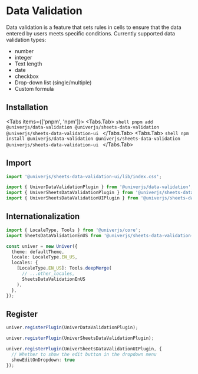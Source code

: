 
# Data Validation

Data validation is a feature that sets rules in cells to ensure that the data entered by users meets specific conditions.
Currently supported data validation types:
* number
* integer
* Text length
* date
* checkbox
* Drop-down list (single/multiple)
* Custom formula

## Installation

<Tabs items={['pnpm', 'npm']}>
  <Tabs.Tab>
    ```shell
    pnpm add @univerjs/data-validation @univerjs/sheets-data-validation @univerjs/sheets-data-validation-ui
    ```
  </Tabs.Tab>
  <Tabs.Tab>
    ```shell
    npm install @univerjs/data-validation @univerjs/sheets-data-validation @univerjs/sheets-data-validation-ui
    ```
  </Tabs.Tab>
</Tabs>

## Import

```typescript
import '@univerjs/sheets-data-validation-ui/lib/index.css';

import { UniverDataValidationPlugin } from '@univerjs/data-validation';
import { UniverSheetsDataValidationPlugin } from '@univerjs/sheets-data-validation';
import { UniverSheetsDataValidationUIPlugin } from '@univerjs/sheets-data-validation-ui';
```

## Internationalization

```typescript
import { LocaleType, Tools } from '@univerjs/core';
import SheetsDataValidationEnUS from '@univerjs/sheets-data-validation-ui/locale/en-US';

const univer = new Univer({
  theme: defaultTheme,
  locale: LocaleType.EN_US,
  locales: {
    [LocaleType.EN_US]: Tools.deepMerge(
      // ...other_locales,
      SheetsDataValidationEnUS
    ),
  },
});
```

## Register

```typescript
univer.registerPlugin(UniverDataValidationPlugin);

univer.registerPlugin(UniverSheetsDataValidationPlugin);

univer.registerPlugin(UniverSheetsDataValidationUIPlugin, {
  // Whether to show the edit button in the dropdown menu
  showEditOnDropdown: true
});
```
